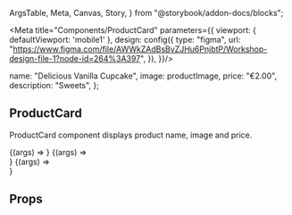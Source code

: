   ArgsTable,
  Meta,
  Canvas,
  Story,
} from "@storybook/addon-docs/blocks";


<Meta title="Components/ProductCard" parameters={{
    viewport: {
      defaultViewport: 'mobile1'
    },
    design: config({
        type: "figma",
        url:
          "https://www.figma.com/file/AWWkZAdBsBvZJHu6PnjbtP/Workshop-design-file-1?node-id=264%3A397",
      }),
  }}/>

  name: "Delicious Vanilla Cupcake",
  image: productImage,
  price: "€2.00",
  description: "Sweets",
};

## ProductCard

ProductCard component displays product name, image and price.

<Canvas>
  <Story name="Small" args={ProductCardArgs} >
    {(args) => <ProductCard size="small" {...args} />}
  </Story>
  <Story name="Medium" args={ProductCardArgs}>
    {(args) => <div style={{maxWidth: "140px"}}>
<ProductCard size="medium" {...args} />
</div>
}
  </Story>
  <Story name="Big" args={ProductCardArgs}>
    {(args) => <div style={{maxWidth: "295px"}}><ProductCard size="big" {...args} /></div>}
  </Story>
</Canvas>


## Props

<ArgsTable of={ProductCard} />
